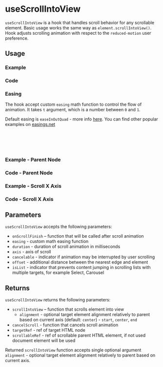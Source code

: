 

<Meta of={allStories} />

# useScrollIntoView

`useScrollIntoView` is a hook that handles scroll behavior for any scrollable element. Basic usage works the same way as `element.scrollIntoView()`. Hook adjusts scrolling animation with respect to the `reduced-motion` user preference.

## Usage

### Example

<Canvas of={allStories.Usage} />

### Code

<Source of={allStories.Usage} />

### Easing

The hook accept custom `easing` math function to control the flow of animation. It takes `t` argument, which is a number between `0` and `1`.

Default easing is `easeInOutQuad` - more info [here](https://easings.net/#easeInOutQuad). You can find other popular examples on [easings.net](https://easings.net/)

```ts
useScrollIntoView({
  target: someDomElement,
  easing: (t) => (t < 0.5 ? 16 * Math.pow(t, 5) : 1 - Math.pow(-2 * x + 2, 5) / 2), // easeInOutQuint
});
```

### Example - Parent Node

<Canvas of={allStories.ParentNode} />

### Code - Parent Node

<Source of={allStories.ParentNode} />

### Example - Scroll X Axis

<Canvas of={allStories.ScrollXAxis} />

### Code - Scroll X Axis

<Source of={allStories.ScrollXAxis} />

## Parameters

`useScrollIntoView` accepts the following parameters:

- `onScrollFinish` – function that will be called after scroll animation
- `easing` - custom math easing function
- `duration` - duration of scroll animation in milliseconds
- `axis` - axis of scroll
- `cancelable` - indicator if animation may be interrupted by user scrolling
- `offset` - additional distance between the nearest edge and element
- `isList` - indicator that prevents content jumping in scrolling lists with multiple targets, for example Select, Carousel

## Returns

`useScrollIntoView` returns the following parameters:

- `scrollIntoView` – function that scrolls element into view
  - `alignment` - optional target element alignment relatively to parent based on current axis (default: `center`) - `start`, `center`, `end`
- `cancelScroll` - function that cancels scroll animation
- `targetRef` - ref of target HTML node
- `scrollableRef` - ref of scrollable parent HTML element, if not used document element will be used

Returned `scrollIntoView` function accepts single optional argument `alignment` - optional target element alignment relatively to parent based on current axis.

```ts
scrollIntoView({ alignment: 'center' });
```
